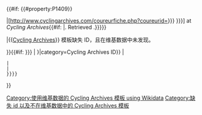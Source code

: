 {{#if: {{{1<includeonly>|</includeonly>}}} {{{id|}}} {{#property:P1409}}

|[http://www.cyclingarchives.com/coureurfiche.php?coureurid={{Trim|{{{1|{{{id<includeonly>|{{#property:P1409}}</includeonly>}}}}}}}} {{{2|{{{name<includeonly>|{{PAGENAMEBASE}}</includeonly>}}}}}}] at ''Cycling Archives''{{#if: {{{accessdate|}}} |. Retrieved {{{accessdate}}}.}}<includeonly>{{EditAtWikidata|pid=P1409|{{{1|{{{id|}}}}}}}}</includeonly>

|<span class="error">&#123;&#123;[[Template:Cycling Archives|Cycling Archives]]&#125;&#125; 模板缺失 ID，且在维基数据中未发现。</span>

}}{{#if: {{{id|{{{1|}}}}}}
|<!--has "id"-->{{WikidataCheck|property=P1409|value={{{id|{{{1|}}}}}}|category=Cycling Archives ID}}
|{{Main other|{{#if: {{#property:P1409}}
 |<!--no "id", exists in Wikidata -->[[Category:使用维基数据的 Cycling Archives 模板 using Wikidata‏‎]]
 |<!--no "id" and not in Wikidata -->[[Category:缺失 id 以及不在维基数据中的 Cycling Archives 模板]]
 }}}}
}}<noinclude>
{{Documentation}}
<!-- Categories go on the /doc subpage, and interwikis go on Wikidata. -->
</noinclude>